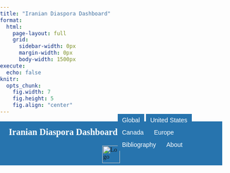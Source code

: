 ```yaml
---
title: "Iranian Diaspora Dashboard"
format:
  html:
    page-layout: full
    grid:
      sidebar-width: 0px
      margin-width: 0px
      body-width: 1500px
execute:
  echo: false
knitr:
  opts_chunk:
    fig.width: 7
    fig.height: 5
    fig.align: "center"
---
```


<style>
/* Import Montserrat Font */
@import url('https://fonts.googleapis.com/css2?family=Montserrat:ital,wght@0,100..900;1,100..900&display=swap');

/* Global Font Styling */
html, body {
  font-family: "Montserrat", serif;
  margin: 0;
  padding: 0;
  height: 100%;
}

/* Header Container (non-sticky to avoid overlay issues) */
.header-container {
  background-color: #2774AE;
  width: 100%;
  box-sizing: border-box;
  position: relative;
}

/* Compact Header with Combined Navigation */
.header {
  display: flex;
  justify-content: space-between;
  align-items: center;
  padding: 5px 20px;
  height: 50px;
  background-color: #2774AE;
  width: 100%;
  box-sizing: border-box;
}

/* Title Styling */
.header-title {
  color: white;
  font-size: 20px;
  font-weight: bold;
  text-decoration: none;
  white-space: nowrap;
}

/* Navigation Bar */
.navbar {
  border: none;
  box-shadow: none;
  margin: 0;
  padding: 0;
}

/* Main tab buttons */
.navbar .tab-button {
  border: none !important;
  background-color: #2774AE;
  color: white;
  padding: 6px 10px;
  font-size: 14px;
  cursor: pointer;
  transition: all 0.3s ease;
  margin: 0;
  border-radius: 0;
  outline: none !important;
  box-shadow: none !important;
  position: relative;
}
.navbar .tab-button.active {
  background-color: #4a8bc9;
  font-weight: bold;
}
.navbar .tab-button.active::after {
  content: "";
  position: absolute;
  bottom: 0; left: 0;
  width: 100%; height: 2px;
  background-color: white;
}
.navbar .tab-button:hover { background-color: #5fa4e0; color: white; }

/* Tab Content (hidden by default) */
.tab-content {
  display: none;
  background-color: #FAFAFA !important;
  padding: 15px 40px 40px 40px;
  text-align: center;
  font-size: 20px;
  color: #333;
  margin-top: 0;
  min-height: calc(100vh - 140px); /* keep a tall viewport for first screen */
}
.tab-content.active { display: block; }

/* Submenus (US & Canada) now in normal flow (no overlay) */
.submenu {
  position: relative;  /* was absolute; or sticky */
  width: 100%;
  background-color: #2774AE;
  padding: 1px 10px;
  z-index: 1;
  text-align: center;
  box-shadow: 0 2px 4px rgba(0,0,0,0.1);
  box-sizing: border-box;
  display: none; /* hidden until parent tab is active */
  margin: 0 0 6px 0; /* add space below so content doesn't tuck under */
}
.submenu-wrapper {
  max-width: 100%;
  margin: 0 auto;
  display: flex;
  justify-content: center;
}
.sub-tab {
  border: none !important;
  background-color: #2774AE;
  color: white;
  padding: 3px 10px;
  font-size: 12px;
  cursor: pointer;
  margin: 0;
  outline: none !important;
  box-shadow: none !important;
  position: relative;
  line-height: 1.2;
}
.sub-tab.active {
  background-color: #4a8bc9;
  font-weight: bold;
}
.sub-tab.active::after {
  content: "";
  position: absolute;
  bottom: 0; left: 0;
  width: 100%; height: 2px;
  background-color: white;
}
.sub-tab:hover { background-color: #5fa4e0; color: white; }

/* sensible global default */
.tab-content iframe {
  height: 1000px !important;   /* start here; adjust as needed */
  width: 100%;
  border: none;
}

/* bump only the pages that still show an interior scroll */
#iframe-us-population,
#iframe-us-immigration {
  height: 1020px !important;   /* +60px over global */
}

#iframe-us-marriage,
#iframe-us-education,
#iframe-us-work {
  height: 1020px !important;   /* small bump */
}

#iframe-canada-population,
#iframe-canada-immigration {
  height: 1020px !important;   /* a touch shorter if they fit */
}


/* Footer */
.footer {
  display: flex; justify-content: center; align-items: center;
  background-color: #2774AE; color: white;
  padding: 5px 20px; width: 100%; height: 50px; box-sizing: border-box;
  border: none;
}

/* Responsive */
@media (max-width: 768px) {
  .header { flex-direction: column; height: auto; padding: 5px; }
  .navbar { margin-top: 5px; flex-wrap: wrap; justify-content: center; }
  .header-title { margin-bottom: 5px; }
  .footer { flex-direction: column; height: auto; padding: 10px 20px; }
}
#about.tab-content { font-size: 1em; }
</style>

```{=html}
<!-- Header Container -->
<div class="header-container">
  <div class="header">
    <a href="/" class="header-title">Iranian Diaspora Dashboard</a>
    <nav class="navbar">
      <button class="tab-button" onclick="showTab('global', this)">Global</button>
      <button class="tab-button" onclick="showTab('united-states', this)">United States</button>
      <button class="tab-button" onclick="showTab('canada', this)">Canada</button>
      <button class="tab-button" onclick="showTab('europe', this)">Europe</button>
      <button class="tab-button" onclick="showTab('bibliography', this)">Bibliography</button>
      <button class="tab-button" onclick="showTab('about', this)">About</button>
    </nav>
  </div>

  <!-- United States Submenu -->
  <div id="united-states-submenu" class="submenu">
    <div class="submenu-wrapper">
      <button class="tab-button sub-tab" data-tab="population"  onclick="showSubTab('population', this)">Defining the Population</button>
      <button class="tab-button sub-tab" data-tab="immigration" onclick="showSubTab('immigration', this)">Immigration & Citizenship</button>
      <button class="tab-button sub-tab" data-tab="marriage"    onclick="showSubTab('marriage', this)">Marriage</button>
      <button class="tab-button sub-tab" data-tab="education"   onclick="showSubTab('education', this)">Education</button>
      <button class="tab-button sub-tab" data-tab="work"        onclick="showSubTab('work', this)">Work</button>
    </div>
  </div>

  <!-- Canada Submenu -->
  <div id="canada-submenu" class="submenu">
    <div class="submenu-wrapper">
      <button class="tab-button sub-tab" data-tab="canada-population" onclick="showSubTab('canada-population', this)">Defining the Population</button>
            <button class="tab-button sub-tab" data-tab="canada-langrelig"  onclick="showSubTab('canada-langrelig', this)">Language & Religion</button>
      <button class="tab-button sub-tab" data-tab="canada-immigration" onclick="showSubTab('canada-immigration', this)">Immigration & Citizenship</button>
      <button class="tab-button sub-tab" data-tab="canada-education" onclick="showSubTab('canada-education', this)">Education</button>
                  <button class="tab-button sub-tab" data-tab="canada-work" onclick="showSubTab('canada-work', this)">Work</button>

      <button class="tab-button sub-tab" data-tab="canada-income" onclick="showSubTab('canada-income', this)">Income</button>
    </div>
  </div>
</div>
```

<!-- Global -->
<div id="global" class="tab-content">
  <iframe id="iframe-global" src="https://idd-ucla.shinyapps.io/page_6_grid_app/"></iframe>
</div>

<!-- United States sub-tabs -->
<div id="population" class="tab-content">
  <iframe id="iframe-us-population" src="https://idd-ucla.shinyapps.io/page_1_grid_app/"></iframe>
</div>

<div id="immigration" class="tab-content">
  <iframe id="iframe-us-immigration" src="https://idd-ucla.shinyapps.io/page_2_grid_app/"></iframe>
</div>

<div id="marriage" class="tab-content">
  <iframe id="iframe-us-marriage" src="https://idd-ucla.shinyapps.io/page_3_grid_app"></iframe>
</div>

<div id="education" class="tab-content">
  <iframe id="iframe-us-education" src="https://idd-ucla.shinyapps.io/page_4_grid_app/"></iframe>
</div>

<div id="work" class="tab-content">
  <iframe id="iframe-us-work" src="https://idd-ucla.shinyapps.io/page_5_grid_app/"></iframe>
</div>

<!-- Canada sub-tabs -->
<div id="canada-population" class="tab-content">
  <iframe id="iframe-canada-population" src="https://idd-ucla.shinyapps.io/canada_grid_app/"></iframe>
</div>

<div id="canada-langrelig" class="tab-content">
  <iframe id="iframe-canada-langrelig" src="https://idd-ucla.shinyapps.io/canada_page_6_grid_app/"></iframe>
</div>

<div id="canada-immigration" class="tab-content">
  <iframe id="iframe-canada-immigration" src="https://idd-ucla.shinyapps.io/canada_page_2_grid_app/"></iframe>
</div>

<div id="canada-education" class="tab-content">
  <iframe id="iframe-canada-education" src="https://idd-ucla.shinyapps.io/canada_page_3_grid_app/"></iframe>
</div>

<div id="canada-work" class="tab-content">
  <iframe id="iframe-canada-work" src="https://idd-ucla.shinyapps.io/canada_page_4_grid_app/"></iframe>
</div>

<div id="canada-income" class="tab-content">
  <iframe id="iframe-canada-income" src="https://idd-ucla.shinyapps.io/canada_page_5_grid_app/"></iframe>
</div>

<!-- Europe -->
<div id="europe" class="tab-content">
  <h2>Coming Soon</h2>
  <p>This section is under construction. Stay tuned!</p>
</div>

<!-- About -->
<div id="about" class="tab-content">
  <p>
    The Iranian Diaspora Dashboard is a part of the Iranian Diaspora project funded by 
    the Ebrahimi Program on Iranian Diaspora in Global Perspective, housed at the 
    UCLA Center for Near Eastern Studies (CNES). It was created by Roxanne Corbeil, 
    Kevan Harris, and Gilad Wenig. For any inquiries or assistance, please contact 
    <a href="mailto:cnes@international.ucla.edu">cnes@international.ucla.edu</a>.
  </p>
</div>

<!-- Bibliography -->
<div id="bibliography" class="tab-content">
  <span style="text-align:center; display:block; font-size:20px;">
    An International Bibliography of the Iranian Diaspora<br>Compiled by H.E. Chehabi and Amir Sayadabdi
  </span>
  <iframe id="iframe-bibliography" src="https://idd-ucla.shinyapps.io/idd_bib/" height="700" sandbox="allow-scripts allow-same-origin allow-forms allow-popups"></iframe>
</div>

<footer class="footer">
  <a href="https://www.international.ucla.edu/cnes/home" target="_blank" rel="noopener">
    <img src="CNES_logo.png" alt="Logo" style="height: 40px;">
  </a>
</footer>

<script>
function showTab(tabName, element) {
  document.querySelectorAll('.navbar .tab-button').forEach(btn => btn.classList.remove('active'));
  if (element) element.classList.add('active');
  document.querySelectorAll('.tab-content').forEach(tab => { tab.classList.remove('active'); tab.style.display = 'none'; });
  const selected = document.getElementById(tabName);
  if (selected) { selected.classList.add('active'); selected.style.display = 'block'; }
  const usMenu = document.getElementById('united-states-submenu');
  const caMenu = document.getElementById('canada-submenu');
  if (tabName === 'united-states') {
    if (usMenu) usMenu.style.display = 'block';
    if (caMenu) caMenu.style.display = 'none';
    const popBtnUS = document.querySelector('.sub-tab[data-tab="population"]');
    if (popBtnUS) { popBtnUS.classList.add('active'); showSubTab('population', popBtnUS); }
  } else if (tabName === 'canada') {
    if (caMenu) caMenu.style.display = 'block';
    if (usMenu) usMenu.style.display = 'none';
    const popBtnCA = document.querySelector('.sub-tab[data-tab="canada-population"]');
    if (popBtnCA) { popBtnCA.classList.add('active'); showSubTab('canada-population', popBtnCA); }
  } else {
    if (usMenu) usMenu.style.display = 'none';
    if (caMenu) caMenu.style.display = 'none';
    document.querySelectorAll('.sub-tab').forEach(st => st.classList.remove('active'));
  }
}

function showSubTab(subTabId, element) {
  document.querySelectorAll('.sub-tab').forEach(t => t.classList.remove('active'));
  if (element) element.classList.add('active');
  document.querySelectorAll('.tab-content').forEach(tab => { tab.classList.remove('active'); tab.style.display = 'none'; });
  const content = document.getElementById(subTabId);
  if (content) { content.classList.add('active'); content.style.display = 'block'; }
}

document.addEventListener('DOMContentLoaded', () => {
  const usBtn = document.querySelector('.navbar .tab-button[onclick*="united-states"]');
  showTab('united-states', usBtn);
});
</script>